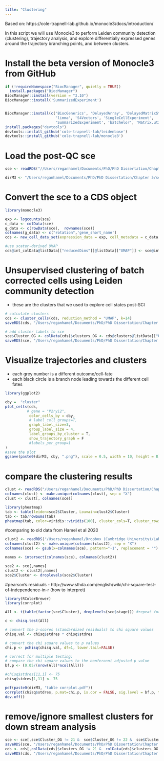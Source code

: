 ```yaml
---
title: "Clustering"
---
```



Based on:
https://cole-trapnell-lab.github.io/monocle3/docs/introduction/

In this script we will use Monocle3 to perform Leiden community detection (clustering), trajectory analysis, and explore differentially expressed genes around the trajectory branching points, and between clusters.

# Install the beta version of Monocle3 from GitHub
```r
if (!requireNamespace("BiocManager", quietly = TRUE))
  install.packages("BiocManager")
BiocManager::install(version = "3.10")
BiocManager::install('SummarizedExperiment') 


BiocManager::install(c('BiocGenerics', 'DelayedArray', 'DelayedMatrixStats',
                       'limma', 'S4Vectors', 'SingleCellExperiment',
                       'SummarizedExperiment', 'batchelor', 'Matrix.utils'))
install.packages("devtools")
devtools::install_github('cole-trapnell-lab/leidenbase')
devtools::install_github('cole-trapnell-lab/monocle3')
```


# Load the post-QC sce
```r
sce <- readRDS("//Users/reganhamel/Documents/PhD/PhD Dissertation/Chapter 5/scRNAseq/2. Monocle/sce.RDS")

dirM3 <- "/Users/reganhamel/Documents/PhD/PhD Dissertation/Chapter 5/scRNAseq/2. Monocle/"
```


# Convert the sce to a CDS object
```r
library(monocle3)

exp <- logcounts(sce)
c_data <- colData(sce)
g_data <- c(rowData(sce),  rownames(sce))
colnames(g_data) <- c("rotation",'gene_short_name')
cds <- new_cell_data_set(expression_data = exp, cell_metadata = c_data, gene_metadata = g_data)

#use scater-derived UMAP
cds@int_colData@listData[["reducedDims"]]@listData[["UMAP"]] <- sce@int_colData@listData[["reducedDims"]]@listData[["UMAP"]]

```


# Unsupervised clustering of batch corrected cells using Leiden community detection
- these are the clusters that we used to explore cell states post-SCI
```r

# calculate clusters
cds <- cluster_cells(cds, reduction_method = "UMAP", k=14) 
saveRDS(cds, "/Users/reganhamel/Documents/PhD/PhD Dissertation/Chapter 5/scRNAseq/2. Monocle/cds.RDS")

# add cluster labels to sce
sce$Cluster_OG <- colData(cds)$clusters_OG <- cds@clusters@listData[["UMAP"]][["clusters"]]
saveRDS(sce, "/Users/reganhamel/Documents/PhD/PhD Dissertation/Chapter 5/scRNAseq/2. Monocle/sce.RDS")

```


# Visualize trajectories and clusters
- each grey number is a different outcome/cell-fate
- each black circle is a branch node leading towards the different cell fates
```r
library(ggplot2)

cby =  "cluster"
plot_cells(cds,
          # gene = "P2ry12",
           color_cells_by = cby,
           # label_cell_groups=T,
           graph_label_size=3,
           group_label_size = 4,
           label_groups_by_cluster = T,
           show_trajectory_graph = F
           #labels_per_group=1
)
#save the plot
ggsave(paste0(dirM3, cby, ".png"), scale = 0.5, width = 10, height = 8)
```


# compare the clustering results
```r
clust <- readRDS("/Users/reganhamel/Documents/PhD/PhD Dissertation/Chapter 4/scRNAseq/5. Clustering not used/sce.RDS")
colnames(clust) <- make.unique(colnames(clust), sep = "X")
clust <- clust[, colnames(sce)]
```

```r
library(pheatmap)
tab <- table(leiden=sce2$Cluster, Louvain=clust2$Cluster)
tab <- tab/rowSums(tab)
pheatmap(tab, color=viridis::viridis(100), cluster_cols=T, cluster_rows=T, drop_levels = T)
```
#comparing to old data from Hamel et al 2020
```r
clust2 <- readRDS("/Users/reganhamel/Dropbox (Cambridge University)/Lab/Regan/scRNAseq/Cell Ranger 3.1.0/SCI/May 2020/BC/sce_Shiny.RDS")
colnames(clust2) <- make.unique(colnames(clust2), sep = "X")
colnames(sce) <- gsub(x=colnames(sce), pattern="-1", replacement = "")

names <- intersect(colnames(sce), colnames(clust2))

sce2 <- sce[,names]
clust2 <- clust2[,names]
sce2$Cluster <- droplevels(sce2$Cluster)
```

#pearson's residuals
- http://www.sthda.com/english/wiki/chi-square-test-of-independence-in-r (how to interpret)
```r
library(RColorBrewer)
library(corrplot)

All <- t(table(factor(sce$Cluster), droplevels(sce$stage))) #repeat for cycl

c <- chisq.test(All)

# convert the z-scores (standardized residuals) to chi square values
chisq.val <- chisq$stdres * chisq$stdres

# convert the chi square values to p values
chi.p <- pchisq(chisq.val, df=1, lower.tail=FALSE) 

# correct for multiple testing:
# compare the chi square values to the bonferonni adjusted p value
bf.p <- (0.05/(nrow(All)*ncol(All)))

#chisq$stdres[11,1] <- 75
chisq$stdres[1,11] <- 75

pdf(paste0(dirM3, "table corrplot.pdf"))
corrplot(chisq$stdres, p.mat=chi.p, is.cor = FALSE, sig.level = bf.p, tl.col = "black", method="color", cl.length =10, insig = "blank")
dev.off()
```

# remove/ignore smallest clusters for down stream analysis
```r
sce <- sce[,sce$Cluster_OG != 21 &  sce$Cluster_OG != 22 &  sce$Cluster_OG != 20]
saveRDS(sce, "/Users/reganhamel/Documents/PhD/PhD Dissertation/Chapter 5/scRNAseq/3. Small Clust Removed/sce.RDS")
cds <- cds[,colData(cds)$clusters_OG != 21 &  colData(cds)$clusters_OG != 22 &  colData(cds)$clusters_OG != 20]
saveRDS(cds, "/Users/reganhamel/Documents/PhD/PhD Dissertation/Chapter 5/scRNAseq/3. Small Clust Removed/cds.RDS")
```

